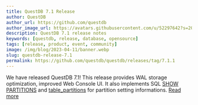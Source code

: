 ```yaml
---
title: QuestDB 7.1 Release
author: QuestDB
author_url: https://github.com/questdb
author_image_url: https://avatars.githubusercontent.com/u/52297642?s=200&v=4
description: QuestDB 7.1 release notes
keywords: [questdb, release, database, opensource]
tags: [release, product, event, community]
image: /img/blog/2023-04-11/banner.webp
slug: questdb-release-7.1
permalink: https://github.com/questdb/questdb/releases/tag/7.1.1
---
```


We have released QuestDB 7.1! This release provides WAL storage optimization,
improved Web Console UI. It also implements SQL
[SHOW PARTITIONS](/docs/reference/sql/show/) and
[table_partitions](/docs/reference/function/meta/#table_partitions) for
partition setting informations.
[Read more](https://github.com/questdb/questdb/releases/tag/7.0.1)
